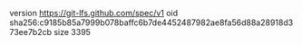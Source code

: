 version https://git-lfs.github.com/spec/v1
oid sha256:c9185b85a7999b078baffc6b7de4452487982ae8fa56d88a28918d373ee7b2cb
size 3395
